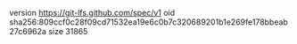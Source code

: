 version https://git-lfs.github.com/spec/v1
oid sha256:809ccf0c28f09cd71532ea19e6c0b7c320689201b1e269fe178bbeab27c6962a
size 31865
